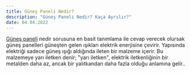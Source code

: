 ```yaml
---
title: Güneş Paneli Nedir?
description: "Güneş Paneli Nedir? Kaça Ayrılır?"
date: 04.04.2022
---
```


[Güneş paneli](https://solaravm.com/solar-gunes-paneli)  nedir sorusuna en basit tanımlama ile cevap verecek olursak güneş panelleri güneşten gelen ışıkları elektrik enerjisine çevirir. Yapısında elektriği sadece güneş ışığı aldığında ileten bir malzeme içerir. Bu malzemeye yarı iletken denir; "yarı iletken", elektrik iletkenliğinin bir metalden daha az, ancak bir yalıtkandan daha fazla olduğu anlamına gelir..
